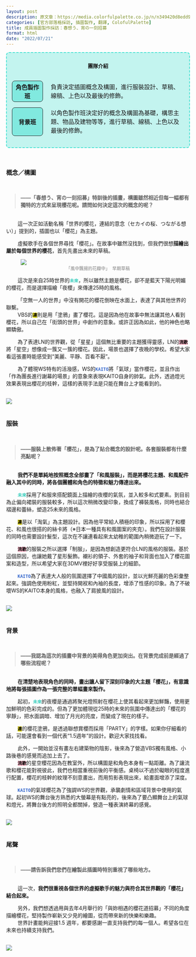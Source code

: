 ```yaml
---
layout: post
description: 原文章：https://media.colorfulpalette.co.jp/n/n349420d8edd9 | 此篇訪談翻譯僅作為個人練習。
categories: [官方部落格採訪, 插圖製作, 翻譯, ColofulPalette] 
title: 成員插圖製作採訪：春想う、宵の一刻招募
format: html
date: "2022/07/21"
---
```


<div style="border:2px turquoise dashed;padding:0px 12px 0px 12px;border-radius:8px;background-color:rgba(64,224,208, 0.3) !important;">
<p style="text-align:center;font-weight:bold;margin-top:25px">團隊介紹</p>
<table style="border:none;border-collapse: separate;border-spacing: 2px 15px;">
<tr style="border:none;background-color:transparent;">
<th style="text-align:center;width:18%; border:1px solid;border-radius:8px;background-color:rgba(64,224,208, 0.5)">角色製作班</th>
<td style="border:none;padding-left:20px">負責決定插圖概念及構圖，進行服裝設計、草稿、線稿、上色以及最後的修飾。</td>
</tr>
<tr style="border:none;background-color:transparent;background-color:transparent;">
<th style="text-align:center;border:1px solid;border-radius:8px;background-color:rgba(64,224,208, 0.5)">背景班</th>
<td style="border:none;padding-left:20px">以角色製作班決定好的概念及構圖為基礎，構思主題、物品及建物等等，進行草稿、線稿、上色以及最後的修飾。</td>
</tr>
</table>
</div>

<br>
  
### 概念／構圖
<br>
<blockquote style="font-weight:bold;"> ——「春想う、宵の一刻招募」特訓後的插畫，構圖雖然相近但每一幅都有獨特的方式來呈現櫻花呢。請問如何決定這次的概念的呢？</blockquote>
<br>
&nbsp;&nbsp;&nbsp;&nbsp;&nbsp;&nbsp;&nbsp;&nbsp;這一次正如活動名稱「世界的櫻花，連結的意念（セカイの桜、つながる想い）」提到的，插圖也以「櫻花」為主題。

&nbsp;&nbsp;&nbsp;&nbsp;&nbsp;&nbsp;&nbsp;&nbsp;虛擬歌手在各個世界尋找「櫻花」。在故事中雖然沒找到，但我們很想**描繪出屬於每個世界的櫻花**，首先先畫出未來的草稿。
<br>
<figure>
<img src="https://assets.st-note.com/img/1651059051842-uxaZ3ERzlH.jpg">
<figcaption style="font-size:12;text-align:center;color:grey;">「風中飄揚的花瓣中」  早期草稿</figcaption>
</figure>


&nbsp;&nbsp;&nbsp;&nbsp;&nbsp;&nbsp;&nbsp;&nbsp;這次是來自25時世界的<code><span style="color:#33CCBB;font-weight:bold;">未來</span></code>，所以雖然主題是櫻花，卻不是藍天下陽光明媚的櫻花，而是選擇描繪「夜櫻」來傳達25時的風格。

&nbsp;&nbsp;&nbsp;&nbsp;&nbsp;&nbsp;&nbsp;&nbsp;「空無一人的世界」中沒有開花的櫻花倒映在水面上，表達了與其他世界的聯繫。
<br>
&nbsp;&nbsp;&nbsp;&nbsp;&nbsp;&nbsp;&nbsp;&nbsp;VBS的<code style="background-color:#FFEE11;"><span style="color:black;font-weight:bold;">連</span></code>則是用「塗鴉」畫了櫻花。這是因為他在故事中無法讓其他人看到櫻花，所以自己在「街頭的世界」中創作的意象。或許正因為如此，他的神色也略顯驕傲。

&nbsp;&nbsp;&nbsp;&nbsp;&nbsp;&nbsp;&nbsp;&nbsp;為了表達LN的世界觀，從「星星」這個無比重要的主題獲得靈感，LN的<code style="background-color:#FFBBCC;"><span style="color:black;font-weight:bold;">流歌</span></code>將「星空」想像成一簇又一簇的櫻花。因此，場景也選擇了夜晚的學校。希望大家看這張畫時能感受到“美麗、平靜、百看不厭”。

&nbsp;&nbsp;&nbsp;&nbsp;&nbsp;&nbsp;&nbsp;&nbsp;為了體現WS特有的活潑感，WS的<code><span style="color:#3366CC;font-weight:bold;">KAITO</span></code>將「氣球」當作櫻花，並且作出「作為團長進行謝幕的場景」的意象來表現KAITO自身的帥氣。此外，透過燈光效果表現出櫻花的枝幹，這樣的表現手法是只能在舞台上才能看到的。

<br>
<img src="https://assets.st-note.com/img/1651061586717-hLitVqLUqy.jpg">
<br><br>

### 服裝
<br>
<blockquote style="font-weight:bold;"> ——服裝上散佈著「櫻花」，是為了貼合概念的設計呢。各套服裝都有什麼亮點呢？</blockquote>
<br>
&nbsp;&nbsp;&nbsp;&nbsp;&nbsp;&nbsp;&nbsp;&nbsp;**我們不是單純地按照概念全部畫了「和風服裝」，而是將櫻花主題、和風配件融入其中的同時，將各個團體和角色的特徵和魅力傳達出來。**

&nbsp;&nbsp;&nbsp;&nbsp;&nbsp;&nbsp;&nbsp;&nbsp;<code><span style="color:#33CCBB;font-weight:bold;">未來</span></code>採用了和服來搭配鏡面上描繪的夜櫻的氣氛，並入較多和式要素。到目前為止偏向裙裝的服裝較多，所以這次稍微改變印象，換成了褲裝風格，同時也結合褶邊和蕾絲，塑造25未來的風格。

&nbsp;&nbsp;&nbsp;&nbsp;&nbsp;&nbsp;&nbsp;&nbsp;<code style="background-color:#FFEE11;"><span style="color:black;font-weight:bold;">連</span></code>是以「淘氣」為主題設計。因為他平常給人積極的印象，所以採用了和櫻花、和風也很搭的的絲卡將（※日本一種具有和風圖案的夾克）。我們在設計服裝的同時也需要設計髮型，這次在不讓連看起來太幼稚的範圍內稍微遊玩了一下。

&nbsp;&nbsp;&nbsp;&nbsp;&nbsp;&nbsp;&nbsp;&nbsp;<code style="background-color:#FFBBCC;"><span style="color:black;font-weight:bold;">流歌</span></code>的服裝之所以選擇「制服」，是因為想創造更符合LN的風格的服裝。基於這個原因，也讓她戴了星形髮飾。襯衫的領子、外套的袖子和背面也加入了櫻花圖案和造型，所以希望大家在3DMV裡好好享受服裝上的細節。

&nbsp;&nbsp;&nbsp;&nbsp;&nbsp;&nbsp;&nbsp;&nbsp;<code><span style="color:#3366CC;font-weight:bold;">KAITO</span></code>為了表達大人般的氛圍選擇了中國風的設計，並以光鮮亮麗的色彩彙整起來。強調色使用粉紅，並堅持開衩和內袖的長度，增添了性感的印象。為了不破壞WS的KAITO本身的風格，也融入了肩披風的設計。

<br>
<img src="https://assets.st-note.com/img/1651061647672-REDSLBH61j.jpg">
<br><br>

### 背景
<br>
<blockquote style="font-weight:bold;"> ——我認為這次的插畫中背景的美得角色更加突出。在背景完成前是經過了哪些流程呢？</blockquote>
<br>
&nbsp;&nbsp;&nbsp;&nbsp;&nbsp;&nbsp;&nbsp;&nbsp;**在清楚地表現角色的同時，畫出讓人留下深刻印象的大主題「櫻花」，有意識地將每張插圖作為一張完整的單幅畫來製作。**

&nbsp;&nbsp;&nbsp;&nbsp;&nbsp;&nbsp;&nbsp;&nbsp;起初，<code><span style="color:#33CCBB;font-weight:bold;">未來</span></code>的夜櫻是通過將聚光燈照射在櫻花上使其看起來更加鮮豔，使用更加鮮明的色彩完成的。但為了更加體現從25時的未來的氛圍中傳達出的「櫻花的寧靜」，把水面調暗、增加了月光的亮度，而變成了現在的樣子。

&nbsp;&nbsp;&nbsp;&nbsp;&nbsp;&nbsp;&nbsp;&nbsp;<code style="background-color:#FFEE11;"><span style="color:black;font-weight:bold;">連</span></code>的櫻花塗鴉，是透過聯想賞櫻而採用「PARTY」的字樣。如果你仔細看的話，可能還會看到一個代表“1.5週年”的設計。歡迎大家找找看。

&nbsp;&nbsp;&nbsp;&nbsp;&nbsp;&nbsp;&nbsp;&nbsp;此外，一開始並沒有畫左右建築物的陰影，後來為了營造VBS獨有風格、小路後巷的感覺而追加上去了。
<br>
&nbsp;&nbsp;&nbsp;&nbsp;&nbsp;&nbsp;&nbsp;&nbsp;<code style="background-color:#FFBBCC;"><span style="color:black;font-weight:bold;">流歌</span></code>的星空櫻花因為在教室外，所以構圖是和角色本身有一點距離。為了讓流歌和櫻花能對視彼此，我們也相當重視前後的平衡感。桌椅以不過於礙眼的程度進行配置，櫻花的枝幹的紋理不刻意畫出，而用剪影表現出來，給畫面增添了深度。

&nbsp;&nbsp;&nbsp;&nbsp;&nbsp;&nbsp;&nbsp;&nbsp;<code><span style="color:#3366CC;font-weight:bold;">KAITO</span></code>的氣球櫻花為了強調WS的世界觀，承襲劇情和區域背景中使用的氣球。起初WS的舞台後方熟悉的大螢幕是有點亮的，後來為了要凸顯舞台上的氣球和燈光，將舞台後方的照明全都關掉，營造一種表演終幕的感覺。

<br>
<img src="https://assets.st-note.com/img/1651061692540-ful30W5jlv.jpg">
<br><br>

### 尾聲
<br>
<blockquote style="font-weight:bold;"> ——請告訴我們您們在繪製此插圖時特別重視了哪些地方。</blockquote>
<br>
&nbsp;&nbsp;&nbsp;&nbsp;&nbsp;&nbsp;&nbsp;&nbsp;這一次，**我們很重視各個世界的虛擬歌手的魅力與符合其世界觀的「櫻花」結合起來。**

&nbsp;&nbsp;&nbsp;&nbsp;&nbsp;&nbsp;&nbsp;&nbsp;另外，我們想透過用與去年4月舉行的「與妳相遇的櫻花道招募」不同的角度描繪櫻花，堅持製作嶄新又少見的繪圖，從而帶來新的快樂和樂趣。
\
&nbsp;&nbsp;&nbsp;&nbsp;&nbsp;&nbsp;&nbsp;&nbsp;世界計畫能夠迎接1.5 週年，都要感謝一直支持我們的每一個人。希望各位在未來也持續支持我們。

<br>
<img src="https://assets.st-note.com/img/1651061762105-oSCC63vtqS.jpg">
